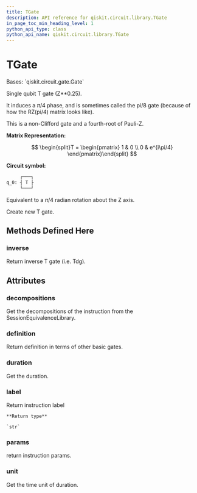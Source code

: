 ```yaml
---
title: TGate
description: API reference for qiskit.circuit.library.TGate
in_page_toc_min_heading_level: 1
python_api_type: class
python_api_name: qiskit.circuit.library.TGate
---
```


# TGate

<Class id="qiskit.circuit.library.TGate" isDedicatedPage={true} github="https://github.com/qiskit/qiskit/tree/stable/0.18/qiskit/circuit/library/standard_gates/t.py" signature="TGate(label=None)">
  Bases: `qiskit.circuit.gate.Gate`

  Single qubit T gate (Z\*\*0.25).

  It induces a $\pi/4$ phase, and is sometimes called the pi/8 gate (because of how the RZ(pi/4) matrix looks like).

  This is a non-Clifford gate and a fourth-root of Pauli-Z.

  **Matrix Representation:**

$$
\begin{split}T = \begin{pmatrix}
1 & 0 \\
0 & e^{i\pi/4}
\end{pmatrix}\end{split}
$$

  **Circuit symbol:**

  ```python
       ┌───┐
  q_0: ┤ T ├
       └───┘
  ```

  Equivalent to a $\pi/4$ radian rotation about the Z axis.

  Create new T gate.

  ## Methods Defined Here

  ### inverse

  <Function id="qiskit.circuit.library.TGate.inverse" signature="TGate.inverse()">
    Return inverse T gate (i.e. Tdg).
  </Function>

  ## Attributes

  ### decompositions

  <Attribute id="qiskit.circuit.library.TGate.decompositions">
    Get the decompositions of the instruction from the SessionEquivalenceLibrary.
  </Attribute>

  ### definition

  <Attribute id="qiskit.circuit.library.TGate.definition">
    Return definition in terms of other basic gates.
  </Attribute>

  ### duration

  <Attribute id="qiskit.circuit.library.TGate.duration">
    Get the duration.
  </Attribute>

  ### label

  <Attribute id="qiskit.circuit.library.TGate.label">
    Return instruction label

    **Return type**

    `str`
  </Attribute>

  ### params

  <Attribute id="qiskit.circuit.library.TGate.params">
    return instruction params.
  </Attribute>

  ### unit

  <Attribute id="qiskit.circuit.library.TGate.unit">
    Get the time unit of duration.
  </Attribute>
</Class>

